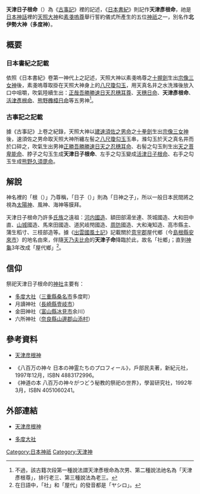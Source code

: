 '''天津日子根命'''（{{lang|ja|アマツヒコネノミコト}}）為《[[古事記|古事記]]》裡的記述，《[[日本書紀|日本書紀]]》則記作'''天津彥根命'''，祂是[[日本神話|日本神話]]裡的[[天照大神|天照大神]]和[[素戔嗚尊|素戔嗚尊]]舉行誓約儀式所產生的五位[[神祇|神祇]]之一，別名作'''北伊勢大神（多度神）'''。

== 概要 ==
=== 日本書紀之記載 ===
依照《日本書紀》卷第一神代上之記述，天照大神以素戔嗚尊之[[十握劍|十握劍]]生出[[宗像三女神|宗像三女神]]後，素戔嗚尊取掛在天照大神身上的[[八尺瓊勾玉|八尺瓊勾玉]]，用天真名井之水洗滌後放入口中咀嚼，吹氣陸續生出：[[天忍穗耳尊|正哉吾勝勝速日天忍穗耳尊]]、[[天菩比神|天穗日命]]、'''天津彥根命'''、[[活津日子根命|活津彥根命]]、[[熊野久須毘命|熊野櫲樟日命]]等五男神<ref>不過，該古籍次段第一種說法謂天津彥根命為次男、第二種說法祂名為「天津彥根尊」，排行老三、第三種說法為老三。</ref>。

=== 古事記之記載 ===
據《古事記》上卷之紀錄，天照大神以[[素戔嗚尊|建速須佐之男命]]之[[十握劍|十拳劍]]生出[[宗像三女神|宗像三女神]]後，速須佐之男命取天照大神所纏左髻之[[八尺瓊勾玉|八尺瓊勾玉]]玉串，滌勾玉於天之真名井而於口碎之，吹氣生出男神[[天忍穗耳尊|正勝吾勝勝速日天之忍穗耳命]]、右髻之勾玉則生出[[天菩比神|天之菩卑能命]]、脖子之勾玉生成'''天津日子根命'''、左手之勾玉變成[[活津日子根命|活津日子根命]]、右手之勾玉生成[[熊野久須毘命|熊野久須毘命]]。

== 解說 ==
神名裡的「根（{{lang|ja|ネ}}）」乃尊稱，「日子（{{lang|ja|ヒコ}}）」則為「日神之子」，所以一般日本民間將之視為[[太陽神|太陽神]]、風神、海神等膜拜。

天津日子根命乃許多[[氏族|氏族]]之遠祖：[[河內國|河内]][[國造|國造]]、額田部湯坐連、茨城國造、大和田中直、[[山城國|山城]]國造、馬來田國造、道尻岐閇國造、[[周防國|周防]]國造、大和淹知造、高市縣主、蒲生稻寸、三枝部造等。據《[[出雲國風土記|出雲國風土記]]》記載關於[[意宇郡|意宇郡]]屋代鄉（今[[島根縣|島根縣]][[安來市|安來市]]）的地名由來，伴隨[[天菩比神|天乃夫比命]]的'''天津子命'''降臨於此，故名「社鄉」；直到[[神龜_(聖武天皇)|神龜]]3年改成「屋代鄉」<ref>在日語中，「社」和「屋代」的發音都是「ヤシロ」。</ref>。

== 信仰 ==
祭祀天津日子根命的[[神社|神社]]主要有：
* [[多度大社|多度大社]]（[[三重縣|三重縣]][[桑名市|桑名市]]多度町）
* 月讀神社（[[長崎縣|長崎縣]][[壹岐市|壹岐市]]）
* 金田神社（[[富山縣|富山縣]][[冰見市|冰見市]]余川）
* 六所神社（[[奈良縣|奈良縣]][[山邊郡|山邊郡]][[山添村|山添村]]）

== 參考資料 ==
* {{ja}}[http://www.din.or.jp/~a-kotaro/gods/kamigami/hikone.html 天津彦根神]{{Wayback|url=http://www.din.or.jp/~a-kotaro/gods/kamigami/hikone.html |date=20150126143216 }}
* 《八百万の神々 日本の神霊たちのプロフィール》，戶部民夫著，新紀元社，1997年12月，ISBN 4883172996。
* 《神道の本 八百万の神々がつどう秘教的祭祀の世界》，學習研究社，1992年3月，ISBN 4051060241。
{{reflist}}

== 外部連結 ==
* {{ja}}[http://www.din.or.jp/~a-kotaro/gods/kamigami/hikone.html 天津彦根神]{{Wayback|url=http://www.din.or.jp/~a-kotaro/gods/kamigami/hikone.html |date=20150126143216 }}
* {{ja}}[https://web.archive.org/web/20120603005930/http://www.tadotaisya.or.jp/index.html 多度大社]

[[Category:日本神祇|Category:日本神祇]]
[[Category:天津神|Category:天津神]]